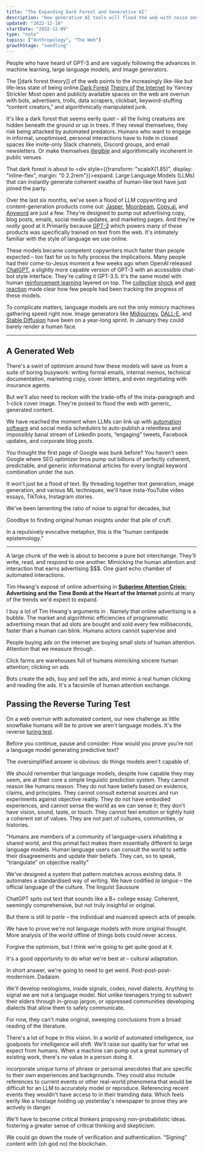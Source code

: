 ```yaml
---
title: "The Expanding Dark Forest and Generative AI"
description: "How generative AI tools will flood the web with noise and humans will learn to adapt with weird signalling"
updated: "2022-12-10"
startDate: "2022-12-09"
type: "note"
topics: ["Anthropology", "The Web"]
growthStage: "seedling"
---
```


<AssumedAudience>
  People who have heard of GPT-3 and are vaguely following the advances in
  machine learning, large language models, and image generators.
</AssumedAudience>

<Spacer size="xs" />

<IntroParagraph>

The [[dark forest theory]] of the web points to the increasingly like-like but life-less state of being online.<Footnote idName={1}>[Dark Forest](https://onezero.medium.com/the-dark-forest-theory-of-the-internet-7dc3e68a7cb1) [Theory of](https://onezero.medium.com/the-dark-forest-theory-of-the-internet-7dc3e68a7cb1) [the Internet](https://onezero.medium.com/the-dark-forest-theory-of-the-internet-7dc3e68a7cb1) by Yancey Strickler</Footnote> Most open and publicly available spaces on the web are overrun with bots, advertisers, trolls, data scrapers, clickbait, keyword-stuffing “content creators,” and algorithmically manipulated junk.

</IntroParagraph>

It's like a dark forest that seems eerily quiet – all the living creatures are hidden beneath the ground or up in trees. If they reveal themselves, they risk being attacked by automated predators. Humans who want to engage in informal, unoptimised, personal interactions have to hide in closed spaces like invite-only Slack channels, Discord groups, and email newsletters. Or make themselves [illegible](https://www.ribbonfarm.com/2010/07/26/a-big-little-idea-called-legibility/) and algorithmically incoherent in public venues.

That dark forest is about to <div style={{transform: "scaleX(1.85)", display: "inline-flex", margin: "0 2.2rem"}}>expand</div>. Large Language Models (LLMs) that can instantly generate coherent swaths of human-like text have just joined the party.

Over the last six months, we've seen a flood of LLM copywriting and content-generation products come out: [Jasper](https://www.jasper.ai/), [Moonbeam](https://www.gomoonbeam.com/), [Copy.ai](https://www.copy.ai/), and [Anyword](https://anyword.com/) are just a few. They're designed to pump out advertising copy, blog posts, emails, social media updates, and marketing pages. And they're _really_ good at it.<Footnote idName={2}>Primarily because [GPT-3](https://en.wikipedia.org/wiki/GPT-3) which powers many of these products was specifically trained on text from the web. It's intimately familiar with the style of language we use online.</Footnote>

These models became competent copywriters much faster than people expected – too fast for us to fully process the implications. Many people had their come-to-Jesus moment a few weeks ago when OpenAI released [ChatGPT](https://openai.com/blog/chatgpt/), a slightly more capable version of GPT-3 with an accessible chat-bot style interface. <Footnote idName={3}>They're calling it GPT-3.5. It's the same model with human [reinforcement learning](https://huggingface.co/blog/rlhf) layered on top.</Footnote> The [collective](https://twitter.com/elonmusk/status/1599128577068650498?s=20&t=MgaSdgsaF0uU1lITCVPghw) [shock](https://twitter.com/volodarik/status/1600854935515844610?s=20&t=MgaSdgsaF0uU1lITCVPghw) and [awe](https://twitter.com/yu_angela/status/1599808692085743616?s=20&t=MgaSdgsaF0uU1lITCVPghw) [reaction](https://twitter.com/levie/status/1599156293050433536?s=20&t=MgaSdgsaF0uU1lITCVPghw) made clear how few people had been tracking the progress of these models.

To complicate matters, language models are not the only mimicry machines gathering speed right now. Image generators like [Midjourney](), [DALL-E](), and [Stable Diffusion]() have been on a year-long sprint. In January they could barely render a human face.

---

## A Generated Web

There's a swirl of optimism around how these models will save us from a suite of boring busywork: writing formal emails, internal memos, technical documentation, marketing copy, cover letters, and even negotiating with insurance agents.

But we'll also need to reckon with the trade-offs of the insta-paragraph and 1-click cover image. They're poised to flood the web with generic, generated content.

We have reached the moment when LLMs can link up with [automation software](https://zapier.com/apps/openai/integrations) and social media schedulers to auto-publish a relentless and impossibly banal stream of LinkedIn posts, “engaging” tweets, Facebook updates, and corporate blog posts.

You thought the first page of Google was bunk before? You haven't seen Google where SEO optimizer bros pump out billions of perfectly coherent, predictable, and generic informational articles for every longtail keyword combination under the sun.

It won't just be a flood of text. By threading together text generation, image generation, and various ML techniques, we'll have insta-YouTube video essays, TikToks, Instagram stories.

We've been lamenting the ratio of noise to signal for decades, but

Goodbye to finding original human insights under that pile of cruft.

In a repulsively evocative metaphor, this is the “human centipede epistemology.”

---

A large chunk of the web is about to become a pure bot interchange. They'll write, read, and respond to one another. Mimicking the human attention and interaction that earns advertising $$$. One giant echo chamber of automated interactions.

Tim Hwang's exposé of online advertising in [**Subprime Attention Crisis:**]() **Advertising and the Time Bomb at the Heart of the Internet** points at many of the trends we'd expect to expand.

I buy a lot of Tim Hwang's arguments in . Namely that online advertising is a bubble. The market and algorithmic efficiencies of programmatic advertising mean that ad slots are bought and sold every few milliseconds, faster than a human can blink. Humans actors cannot supervise and

People buying ads on the internet are buying small slots of human attention. Attention that we measure through .

Click farms are warehouses full of humans mimicking sincere human attention; clicking on ads

Bots create the ads, buy and sell the ads, and mimic a real human clicking and reading the ads. It's a facsimile of human attention exchange.

## Passing the Reverse Turing Test

On a web overrun with automated content, our new challenge as little snowflake humans will be to prove we aren't language models. It's the reverse [turing test](https://en.wikipedia.org/wiki/Turing_test).

Before you continue, pause and consider: How would you prove you're not a language model generating predictive text?

<TweetEmbed tweetId="1601541418153304064" />

The oversimplified answer is obvious: do things models aren't capable of.

We should remember that language models, despite how capable they may seem, are at their core a simple linguistic prediction system. They cannot reason like humans reason. They do not have beliefs based on evidence, claims, and principles. They cannot consult external sources and run experiments against objective reality. They do not have embodied experiences, and cannot sense the world as we can sense it; they don't have vision, sound, taste, or touch. They cannot feel emotion or tightly hold a coherent set of values. They are not part of cultures, communities, or histories.

"Humans are members of a community of language-users inhabiting a shared world, and this primal fact makes them essentially different to large language models. Human language users can consult the world to settle their disagreements and update their beliefs. They can, so to speak, “triangulate” on objective reality"

We've designed a system that pattern matches across existing data. It automates a standardised way of writing. We have codified _la langue_ – the official language of the culture. The linguist Saussure

ChatGPT spits out text that sounds like a B+ college essay. Coherent, seemingly comprehensive, but not truly insighful or original.

But there is still _la parle_ – the individual and nuanced speech acts of people.

We have to prove we're not language models with more original thought. More analysis of the world offline of things bots could never access.

Forgive the optimism, but I think we're going to get quite good at it.

It's a good opportunity to do what we're best at – cultural adaptation.

In short answer, we're going to need to get weird. Post-post-post-modernism. Dadaism.

We'll develop neologisms, inside signals, codes, novel dialects. Anything to signal we are not a language model. Not unlike teenagers trying to subvert their elders through in-group jargon, or oppressed communities developing dialects that allow them to safely communicate.

For now, they can't make original, sweeping conclusions from a broad reading of the literature.

There's a lot of hope in this vision. In a world of automated intelligence, our goalposts for intelligence will shift. We'll raise our quality bar for what we expect from humans. When a machine can pump out a great summary of existing work, there's no value in a person doing it.

incorporate unique turns of phrase or personal anecdotes that are specific to their own experiences and backgrounds. They could also include references to current events or other real-world phenomena that would be difficult for an LLM to accurately model or reproduce. Referencing recent events they wouldn't have access to in their trainding data. <Footnote idName={4}>Which feels eerily like a hostage holding up yesterday's newspaper to prove they are actively in danger.</Footnote>

We'll have to become critical thinkers proposing non-probabilistic ideas. fostering a greater sense of critical thinking and skepticism.

We could go down the route of verification and authentication. “Signing” content with (oh god no) the blockchain.
